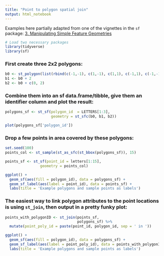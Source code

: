 ```yaml
---
title: "Point to polygon spatial join"
output: html_notebook
---
```


Examples here partially adapted from one of the vignettes in the `sf` package: [3. Manipulating Simple Feature Geometries](https://r-spatial.github.io/sf/articles/sf3.html)


```r
# Load two necessary packages
library(tidyverse)
library(sf)
```

### First create three 2x2 polygons:
```r
b0 <- st_polygon(list(rbind(c(-1,-1), c(1,-1), c(1,1), c(-1,1), c(-1,-1))))
b1 <- b0 + 2
b2 <- b0 + c(0, 2)
```

### Combine them into an sf data.frame/tibble, give them an identifier column and plot the result:
```r
polygons_sf <- st_sf(polygon_id  = LETTERS[1:3],
                     geometry = st_sfc(b0, b1, b2))

plot(polygons_sf['polygon_id'])
```

### Drop a few points in area covered by these polygons:
```r
set.seed(100)
points_col <- st_sample(st_as_sfc(st_bbox(polygons_sf)), 15)

points_sf <- st_sf(point_id = letters[1:15],
                geometry = points_col)

ggplot() +
  geom_sf(aes(fill = polygon_id), data = polygons_sf) +
  geom_sf_label(aes(label = point_id), data = points_sf) +
  labs(title = 'Example polygons and sample points as labels')
```

### The easiest way to link polygon attributes to the point locations is using `st_join`, then output in a pretty funky plot:
```r
points_with_polygonID <- st_join(points_sf,
                                 polygons_sf) %>% 
  mutate(point_poly_id = paste(point_id, polygon_id, sep = ' in '))

ggplot() +
  geom_sf(aes(fill = polygon_id), data = polygons_sf) +
  geom_sf_label(aes(label = point_poly_id), data = points_with_polygonID) +
  labs(title = 'Example polygons and sample points as labels')
```

